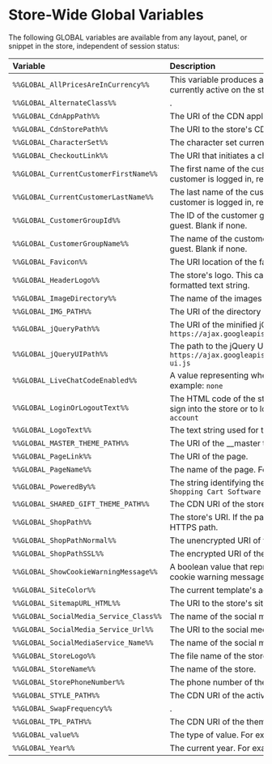 # Store-Wide Global Variables

The following GLOBAL variables are available from any layout, panel, or snippet in the store, independent of session status:

| Variable | Description |
|:---------|:------------|
| `%%GLOBAL_AllPricesAreInCurrency%%` | This variable produces a text string that identifies the currency currently active on the store. For example: <nobr>`All Prices are in USD`</nobr> |
| `%%GLOBAL_AlternateClass%%` | . |
| `%%GLOBAL_CdnAppPath%%` | The URI of the CDN application. |
| `%%GLOBAL_CdnStorePath%%` | The URI to the store's CDN directory. |
| `%%GLOBAL_CharacterSet%%` | The character set currently active on the store. For example, UTF-8. |
| `%%GLOBAL_CheckoutLink%%` | The URI that initiates a checkout sequence. |
| `%%GLOBAL_CurrentCustomerFirstName%%` | The first name of the customer who is currently logged in. If no customer is logged in, returns: `Guest` |
| `%%GLOBAL_CurrentCustomerLastName%%` | The last name of the customer who is currently logged in. If no customer is logged in, returns no content. |
| `%%GLOBAL_CustomerGroupId%%` | The ID of the customer group for the currently logged-in user or guest. Blank if none. |
| `%%GLOBAL_CustomerGroupName%%` | The name of the customer group for the currently logged-in user or guest. Blank if none. |
| `%%GLOBAL_Favicon%%` | The URI location of the favicon file. |
| `%%GLOBAL_HeaderLogo%%` | The store's logo. This can be either an image file or an HTML-formatted text string. |
| `%%GLOBAL_ImageDirectory%%` | The name of the images directory. |
| `%%GLOBAL_IMG_PATH%%` | The URI of the directory in which the site's image files reside. |
| `%%GLOBAL_jQueryPath%%` | The URI of the minified jQuery library in use. For example:<br />`https://ajax.googleapis.com/ajax/libs/jquery/1.7.2/jquery.min.js` |
| `%%GLOBAL_jQueryUIPath%%` | The path to the jQuery UI script. For example:<br /> `https://ajax.googleapis.com/ajax/libs/jqueryui/1.8.18/jquery-ui.js` |
| `%%GLOBAL_LiveChatCodeEnabled%%` | A value representing whether Live Chat is enabled or disabled. For example: `none` |
| `%%GLOBAL_LoginOrLogoutText%%` | The HTML code of the string (including links) providing the option to sign into the store or to log out. For example: <nobr>`Sign in or Create an account`</nobr> |
| `%%GLOBAL_LogoText%%` | The text string used for the store logo. |
| `%%GLOBAL_MASTER_THEME_PATH%%` | The URI of the __master theme directory. |
| `%%GLOBAL_PageLink%%` | The URI of the page. |
| `%%GLOBAL_PageName%%` | The name of the page. For example: <nobr>`RSS Syndication`</nobr> |
| `%%GLOBAL_PoweredBy%%` | The string identifying the software used by the store. For example: `Shopping Cart Software by BigCommerce` |
| `%%GLOBAL_SHARED_GIFT_THEME_PATH%%` | The CDN URI of the store's gift themes. |
| `%%GLOBAL_ShopPath%%` | The store's URI. If the page is protected with TLS/SSL, this will be an HTTPS path. |
| `%%GLOBAL_ShopPathNormal%%` | The unencrypted URI of the store, prefixed with HTTP. |
| `%%GLOBAL_ShopPathSSL%%` | The encrypted URI of the store, prefixed with HTTPS. |
| `%%GLOBAL_ShowCookieWarningMessage%%` | A boolean value that represents whether or not the display of a cookie warning message is enabled or disabled. |
| `%%GLOBAL_SiteColor%%` | The current template's active color scheme. |
| `%%GLOBAL_SitemapURL_HTML%%` | The URI to the store's site map directory. |
| `%%GLOBAL_SocialMedia_Service_Class%%` | The name of the social media class. For example: `#FFFFFF` |
| `%%GLOBAL_SocialMedia_Service_Url%%` | The URI to the social media service. |
| `%%GLOBAL_SocialMediaService_Name%%` | The name of the social media service. For example: `LinkedIn` |
| `%%GLOBAL_StoreLogo%%` | The file name of the store logo image. |
| `%%GLOBAL_StoreName%%` | The name of the store. |
| `%%GLOBAL_StorePhoneNumber%%` | The phone number of the store. |
| `%%GLOBAL_STYLE_PATH%%` | The CDN URI of the active theme's styles directory. |
| `%%GLOBAL_SwapFrequency%%` | . |
| `%%GLOBAL_TPL_PATH%%` | The CDN URI of the theme. |
| `%%GLOBAL_value%%` | The type of value. For example: `Array` |
| `%%GLOBAL_Year%%` | The current year. For example: `2015` |

